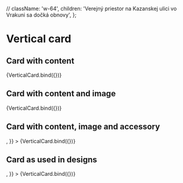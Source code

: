 


  // className: 'w-64',
  children: 'Verejný priestor na Kazanskej ulici vo Vrakuni sa dočká obnovy',
};

<Meta title="components/molecules/VerticalCard" decorators={[withDesign]} />

# Vertical card

## Card with content

<Canvas>
  <Story
    name="With content"
    args={{
      ...defaultArgs,
    }}
  >
    {VerticalCard.bind({})}
  </Story>
</Canvas>

## Card with content and image

<Canvas>
  <Story
    name="With image"
    args={{
      ...defaultArgs,
      imageSrc: SampleImage,
    }}
  >
    {VerticalCard.bind({})}
  </Story>
</Canvas>

## Card with content, image and accessory

<Canvas>
  <Story
    name="With accessory"
    args={{
      ...defaultArgs,
      imageSrc: SampleImage,
      accessory: <VerticalCardButton />,
    }}
  >
    {VerticalCard.bind({})}
  </Story>
</Canvas>

## Card as used in designs

<Canvas>
  <Story
    name="With specified sizes"
    args={{
      ...defaultArgs,
      className: 'w-64',
      imageSrc: SampleImage,
      accessory: <VerticalCardButton />,
    }}
  >
    {VerticalCard.bind({})}
  </Story>
</Canvas>

<ArgsTable of={VerticalCard} />
